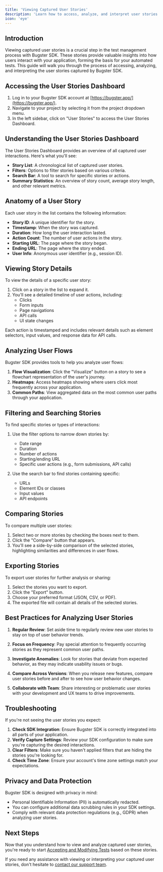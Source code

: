 ```yaml
---
title: 'Viewing Captured User Stories'
description: 'Learn how to access, analyze, and interpret user stories captured by Bugster SDK'
icon: 'eye'
---
```


## Introduction

Viewing captured user stories is a crucial step in the test management process with Bugster SDK. These stories provide valuable insights into how users interact with your application, forming the basis for your automated tests. This guide will walk you through the process of accessing, analyzing, and interpreting the user stories captured by Bugster SDK.

## Accessing the User Stories Dashboard

1. Log in to your Bugster SDK account at [https://bugster.app/](https://bugster.app/).
2. Navigate to your project by selecting it from the project dropdown menu.
3. In the left sidebar, click on "User Stories" to access the User Stories Dashboard.

## Understanding the User Stories Dashboard

The User Stories Dashboard provides an overview of all captured user interactions. Here's what you'll see:

- **Story List**: A chronological list of captured user stories.
- **Filters**: Options to filter stories based on various criteria.
- **Search Bar**: A tool to search for specific stories or actions.
- **Summary Statistics**: An overview of story count, average story length, and other relevant metrics.

## Anatomy of a User Story

Each user story in the list contains the following information:

- **Story ID**: A unique identifier for the story.
- **Timestamp**: When the story was captured.
- **Duration**: How long the user interaction lasted.
- **Action Count**: The number of user actions in the story.
- **Starting URL**: The page where the story began.
- **Ending URL**: The page where the story ended.
- **User Info**: Anonymous user identifier (e.g., session ID).

## Viewing Story Details

To view the details of a specific user story:

1. Click on a story in the list to expand it.
2. You'll see a detailed timeline of user actions, including:
   - Clicks
   - Form inputs
   - Page navigations
   - API calls
   - UI state changes

Each action is timestamped and includes relevant details such as element selectors, input values, and response data for API calls.

## Analyzing User Flows

Bugster SDK provides tools to help you analyze user flows:

1. **Flow Visualization**: Click the "Visualize" button on a story to see a flowchart representation of the user's journey.
2. **Heatmaps**: Access heatmaps showing where users click most frequently across your application.
3. **Common Paths**: View aggregated data on the most common user paths through your application.

## Filtering and Searching Stories

To find specific stories or types of interactions:

1. Use the filter options to narrow down stories by:
   - Date range
   - Duration
   - Number of actions
   - Starting/ending URL
   - Specific user actions (e.g., form submissions, API calls)

2. Use the search bar to find stories containing specific:
   - URLs
   - Element IDs or classes
   - Input values
   - API endpoints

## Comparing Stories

To compare multiple user stories:

1. Select two or more stories by checking the boxes next to them.
2. Click the "Compare" button that appears.
3. You'll see a side-by-side comparison of the selected stories, highlighting similarities and differences in user flows.

## Exporting Stories

To export user stories for further analysis or sharing:

1. Select the stories you want to export.
2. Click the "Export" button.
3. Choose your preferred format (JSON, CSV, or PDF).
4. The exported file will contain all details of the selected stories.

## Best Practices for Analyzing User Stories

1. **Regular Review**: Set aside time to regularly review new user stories to stay on top of user behavior trends.

2. **Focus on Frequency**: Pay special attention to frequently occurring stories as they represent common user paths.

3. **Investigate Anomalies**: Look for stories that deviate from expected behavior, as they may indicate usability issues or bugs.

4. **Compare Across Versions**: When you release new features, compare user stories before and after to see how user behavior changes.

5. **Collaborate with Team**: Share interesting or problematic user stories with your development and UX teams to drive improvements.

## Troubleshooting

If you're not seeing the user stories you expect:

1. **Check SDK Integration**: Ensure Bugster SDK is correctly integrated into all parts of your application.
2. **Verify Capture Settings**: Review your SDK configuration to make sure you're capturing the desired interactions.
3. **Clear Filters**: Make sure you haven't applied filters that are hiding the stories you're looking for.
4. **Check Time Zone**: Ensure your account's time zone settings match your expectations.

## Privacy and Data Protection

Bugster SDK is designed with privacy in mind:

- Personal Identifiable Information (PII) is automatically redacted.
- You can configure additional data scrubbing rules in your SDK settings.
- Comply with relevant data protection regulations (e.g., GDPR) when analyzing user stories.

## Next Steps

Now that you understand how to view and analyze captured user stories, you're ready to start [Accepting and Modifying Tests](/test-management/accepting-modifying-tests) based on these stories.

If you need any assistance with viewing or interpreting your captured user stories, don't hesitate to [contact our support team](https://bugster.app/support).

